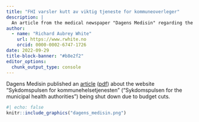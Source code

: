 ```yaml
---
title: "FHI varsler kutt av viktig tjeneste for kommuneoverleger"
description: |
  An article from the medical newspaper "Dagens Medisin" regarding the website "Sykdomspulsen for kommunehelsetjenesten" being shut down due to budget cuts.
author:
  - name: "Richard Aubrey White"
    url: https://www.rwhite.no
    orcid: 0000-0002-6747-1726
date: 2022-09-29
title-block-banner: "#b8e2f2"
editor_options: 
  chunk_output_type: console
---
```


Dagens Medisin published an [article](https://www.dagensmedisin.no/artikler/2022/09/29/fhi-varsler-kutt-av-viktig-tjeneste-for-kommuneleger--tragisk/) ([pdf](./fhi-varsler-kutt-av-viktig-tjeneste-for-kommuneoverleger-tragisk-dagens-medisin.pdf)) about the website "Sykdomspulsen for kommunehelsetjenesten" ("Sykdomspulsen for the municipal health authorities") being shut down due to budget cuts.

```r
#| echo: false
knitr::include_graphics("dagens_medisin.png")
```

